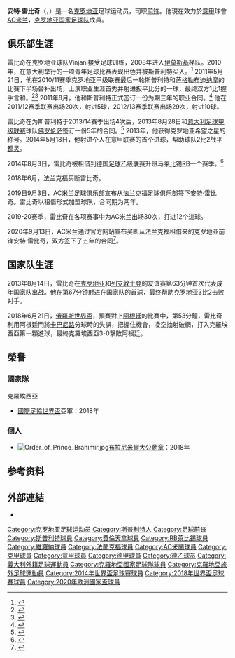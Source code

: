 {{noteTA|G1=football|G2=意甲|G3=UEFA|G4=地名
|1=zh-hans:雷比奇;zh-hk:列比錫;zh-tw:雷比奇
}}
{{Infobox football biography
| name                = 安特·雷比奇<br>Ante Rebić
| image               = Ante Rebić 2018.jpg
| fullname            = Ante Rebić<ref>{{cite news
| title = 2014 FIFA World Cup Brazil: List of Players
| url = http://www.fifadata.com/document/fwc/2014/pdf/fwc_2014_squadlists.pdf
| publisher = FIFA
| format = PDF
| page = 12
| date = 11 June 2014
| accessdate = 8 July 2014
| archive-date = 2015-06-11
| archive-url = https://web.archive.org/web/20150611133541/http://www.uefa.com/uefachampionsleague/news/newsid%3D2255077.html
| dead-url = no
}}</ref>
| birth_date          = {{Birth date and age|1993|9|21|df=y}}
| birth_place = {{flagicon|CRO}} [[克罗地亚|克罗地亚]][[斯普利特|斯普利特]]
| height      = 1.85 m
| position            = [[前锋_(足球)|前锋]]、[[進攻中場|進攻中場]]、[[翼鋒|翼鋒]]
| currentclub = [[AC米兰|AC米兰]]
| clubnumber  = 12
| youthyears1         = 2002–2008 |youthclubs1 = Vinjani
| youthyears2         = 2008–2010 |youthclubs2 = [[NK_Imotski|伊莫斯基]]
| youthyears3         = 2010–2011 |youthclubs3 = [[斯普利特足球俱樂部|斯普利特]]
| years1              = 2011–2013 |clubs1 = [[斯普利特足球俱樂部|斯普利特]]      |caps1 =  54 |goals1 = 16
| years2 = 2013–2018
| clubs2 = [[佛罗伦萨足球俱乐部|費倫天拿]]
| caps2 = 8
| goals2 = 2
| years3              = 2014–2015 
| clubs3 = → [[RB萊比錫|RB萊比錫]] (租借)       
| caps3 = 10 
| goals3 = 0
| years4      = 2016
| clubs4      = → [[維羅納足球俱樂部|維羅納]] (租借) 
| caps4       = 10
| goals4      = 0
| years5      = 2016–2018
| clubs5      = → [[法兰克福足球俱乐部|法兰克福]] (租借)
| caps5       = 49
| goals5      = 8
| years6      = 2018–2020
| clubs6      = [[法兰克福足球俱乐部|法兰克福]]
| caps6       = 29
| goals6      = 9
| years7      = 2019–2020
| clubs7      = → [[AC米兰|AC米兰]] (租借) 
| caps7       = 26
| goals7      = 11
| years8      = 2020–
| clubs8      = [[AC米兰|AC米兰]]
| caps8       = 27
| goals8      = 11
|nationalyears1      = 2011–2012 |nationalteam1 = 克罗地亚U18
| nationalcaps1       = 3         |nationalgoals1 = 0
| nationalyears2      = 2011–2012 |nationalteam2 = [[克罗地亚19岁以下国家足球队|克罗地亚U19]]
| nationalcaps2       = 5         |nationalgoals2 = 3
| nationalyears3      = 2012–2013 |nationalteam3 = [[克罗地亚20岁以下国家足球队|克罗地亚U20]]
| nationalcaps3       = 6         |nationalgoals3 = 3
| nationalyears4 = 2012–2013
| nationalteam4  = [[克罗地亚21岁以下国家足球队|克罗地亚U21]]
| nationalcaps4  = 8
| nationalgoals4 = 4
| nationalyears5      = 2013–     |nationalteam5 = [[克羅地亞國家足球隊|克羅地亞]]
| nationalcaps5  = 40       
| nationalgoals5 = 3
| medaltemplates = 
{{Medal|Sport|男子[[足球|足球]]}}
{{Medal|Country|{{fb|CRO}}}}
{{Medal|Comp|[[國際足協世界盃|國際足協世界盃]]}}
{{Medal|RU|[[2018年國際足協世界盃|2018 俄羅斯]]|}}
| pcupdate            = 2021年1月3日
| ntupdate            = 2020年9月8日
}}
'''安特·雷比奇'''（{{lang|hr|'''Ante Rebić'''}}，{{bd|1993年|9月1日|catIdx=Rebic, Ante}}）是一名[[克罗地亚|克罗地亚]]足球运动员，司职[[前锋_(足球)|前锋]]。他現在效力於[[意甲|意甲]]球會[[AC米兰|AC米兰]]，[[克罗地亚国家足球队|克罗地亚国家足球队]]成員。

==俱乐部生涯==
雷比奇在克罗地亚球队Vinjani接受足球训练，2008年进入[[NK_Imotski|伊莫斯基]]梯队。2010年，在意大利举行的一项青年足球比赛表现出色并被[[斯普利特足球俱樂部|斯普利特]]买入。<ref>{{cite news |url=http://www.imotskenovine.hr/Razgovori/Ante-Rebic-imotski-nogometas-u-prvoligasu-RNK-Split.html |title=Ante Rebić, imotski nogometaš u prvoligašu RNK Split |last=Kuzmanić |first=Dražen |date=28 September 2011 |work=Imotske novine |language=hr |accessdate=10 November 2011 |deadurl=yes |archiveurl=https://web.archive.org/web/20120331195602/http://www.imotskenovine.hr/Razgovori/Ante-Rebic-imotski-nogometas-u-prvoligasu-RNK-Split.html |archivedate=2012年3月31日 }}</ref> 2011年5月21日，他在2010/11赛季克罗地亚甲级联赛最后一轮斯普利特和[[萨格勒布迪纳摩足球俱乐部|萨格勒布迪纳摩]]的比赛下半场替补出场，上演职业生涯首秀并射进扳平比分的一球，最终双方1比1握手言和。<ref>{{cite news |url=http://www.hrsport.net/vijesti/418081/nogomet-1-hnl/naslov-i-europa-proslavljeni-bodom |title=Naslov i Europa proslavljeni bodom |last=Rupnik |first=Borna |date=21 May 2011 |work=Sportnet.hr |language=hr |accessdate=10 November 2011 |archive-date=2016-08-19 |archive-url=https://web.archive.org/web/20160819175103/http://www.hrsport.net/vijesti/418081/nogomet-1-hnl/naslov-i-europa-proslavljeni-bodom/ |dead-url=no }}</ref><ref>{{cite news |url=http://www.hrsport.net/vijesti/418189/nogomet-1-hnl/rebic-hvala-obilinovicu-na-lopti |title=Rebić: Hvala Obilinoviću na lopti |last=Rupnik |first=Borna |date=23 May 2011 |work=Sportnet.hr |language=hr |accessdate=10 November 2011 |archive-date=2016-08-19 |archive-url=https://web.archive.org/web/20160819200759/http://www.hrsport.net/vijesti/418189/nogomet-1-hnl/rebic-hvala-obilinovicu-na-lopti/ |dead-url=no }}</ref> 2011年8月，他和斯普利特正式签订一份为期三年的职业合同。<ref>{{cite news |url=http://www.dalmacijanews.com/Split/View/tabid/87/ID/65399/Ante-Rebic-sa-Splitom-potpisao-ugovor-do-2014-godine.aspx |title=Ante Rebić sa Splitom potpisao ugovor do 2014. godine! |last=Pavković |first=Božo |date=31 August 2011 |work=dalmacijanews.com |language=hr |accessdate=10 November 2011 |deadurl=yes |archiveurl=https://web.archive.org/web/20120508103654/http://www.dalmacijanews.com/Split/View/tabid/87/ID/65399/Ante-Rebic-sa-Splitom-potpisao-ugovor-do-2014-godine.aspx |archivedate=2012年5月8日 }}</ref> 他在2011/12赛季联赛出场20次，射进5球，2012/13赛季联赛出场29次，射进10球。

雷比奇在为斯普利特于2013/14赛季出场4次后，2013年8月28日和[[意大利足球甲级联赛|意大利足球甲级联赛]]球队[[佛罗伦萨足球俱乐部|佛罗伦萨]]签订一份5年的合同。<ref>{{cite news|url=http://www1.skysports.com/news/12040/8893811/|title=Transfer news: Fiorentina complete signing of Croatian forward Ante Rebic|date=28 August 2013|accessdate=28 August 2013|publisher=SkySports|archive-date=2014-10-06|archive-url=https://web.archive.org/web/20141006071412/http://www1.skysports.com/news/12040/8893811/|dead-url=no}}</ref> 2013年，他获得克罗地亚希望之星的称号。2014年5月18日，他射进个人在意甲联赛的首个进球，帮助球队2比2战平[[都灵足球俱乐部|都灵]]。

2014年8月3日，雷比奇被租借到[[德国足球乙级联赛|德国足球乙级联赛]]升班马[[莱比锡RB|莱比锡RB]]一个赛季。<ref>{{cite web|title=Ante Rebić na posudbi u Leipzigu|url=http://www.vecernji.hr/nogomet/ante-rebic-odlazi-iz-fiorentine-na-godinu-dana-u-leipzig-953862|publisher=Večernji list|accessdate=4 August 2014|archive-date=2016-03-03|archive-url=https://web.archive.org/web/20160303220823/http://www.vecernji.hr/nogomet/ante-rebic-odlazi-iz-fiorentine-na-godinu-dana-u-leipzig-953862|dead-url=no}}</ref>

2018年6月，法兰克福买断雷比奇。

2019日9月3日，AC米兰足球俱乐部宣布从法兰克福足球俱乐部签下安特·雷比奇。雷比奇以租借形式加盟球队，合同期为两年。

2019-20赛季，雷比奇在各项赛事中为AC米兰出场30次，打进12个进球。

2020年9月13日，AC米兰通过官方网站宣布买断从法兰克福租借来的克罗地亚前锋安特·雷比奇，双方签下了五年的合同<ref>{{cite web|url=https://www.acmilan.com/it/news/articoli/media/2020-09-12/comunicato-ufficiale-ante-rebic|title=COMUNICATO UFFICIALE: ANTE REBIĆ|lang=it|website=AC Milan|date=12 September 2020|access-date=2021-02-08|archive-date=2020-10-23|archive-url=https://web.archive.org/web/20201023092544/https://www.acmilan.com/it/news/articoli/media/2020-09-12/comunicato-ufficiale-ante-rebic|dead-url=no}}</ref>。

==国家队生涯==
2013年8月14日，雷比奇在[[克罗地亚国家足球队|克罗地亚]]和[[列支敦士登国家足球队|列支敦士登]]的友谊赛第63分钟首次代表成年国家队出战。他在第67分钟射进在国家队的首球，最终帮助克罗地亚3比2击败对手。

2018年6月21日，[[俄羅斯世界盃|俄羅斯世界盃]]，預賽對上[[阿根廷国家足球队|阿根廷]]的比賽中，第53分鐘，雷比奇利用阿根廷門將[[卡巴尼路|卡巴尼路]]分球時的失誤，把握住機會，凌空抽射破網，打入克羅埃西亞第一顆進球，最終克羅埃西亞3-0擊敗阿根廷。

==榮譽==

=== 國家隊 ===	
;{{flagicon|CRO}} 克羅埃西亞
*[[國際足協世界盃|國際足協世界盃]]亞軍：2018年

=== 個人 ===	
*[[File:Order_of_Prince_Branimir.jpg|left]][[布拉尼米爾大公勳章|布拉尼米爾大公勳章]]：2018年


==参考资料==
{{reflist}}

==外部連結==
*{{Soccerway}}

{{AC米兰球员名单}}
{{2014年世界盃足球賽克羅地亞參賽名單}}
{{2018年世界盃足球賽克羅地亞參賽名單}}
{{2020年欧洲足球锦标赛克罗地亚参赛名单}}

{{DEFAULTSORT:Rebic, Ante}}
[[Category:克罗地亚足球运动员|Category:克罗地亚足球运动员]]
[[Category:斯普利特人|Category:斯普利特人]]
[[Category:足球前锋|Category:足球前锋]]
[[Category:斯普利特球員|Category:斯普利特球員]]
[[Category:費倫天拿球員|Category:費倫天拿球員]]
[[Category:RB萊比錫球員|Category:RB萊比錫球員]]
[[Category:維羅納球員|Category:維羅納球員]]
[[Category:法蘭克福球員|Category:法蘭克福球員]]
[[Category:AC米蘭球員|Category:AC米蘭球員]]
[[Category:克甲球員|Category:克甲球員]]
[[Category:意甲球員|Category:意甲球員]]
[[Category:德甲球員|Category:德甲球員]]
[[Category:德乙球员|Category:德乙球员]]
[[Category:義大利外籍足球運動員|Category:義大利外籍足球運動員]]
[[Category:克羅地亞國家足球隊球員|Category:克羅地亞國家足球隊球員]]
[[Category:克羅地亞旅外足球運動員|Category:克羅地亞旅外足球運動員]]
[[Category:2014年世界盃足球賽球員|Category:2014年世界盃足球賽球員]]
[[Category:2018年世界盃足球賽球員|Category:2018年世界盃足球賽球員]]
[[Category:2020年歐洲國家盃球員|Category:2020年歐洲國家盃球員]]